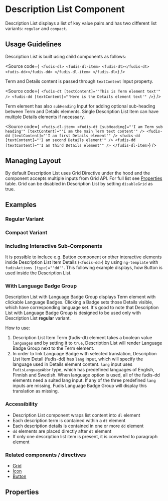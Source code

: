 
<Meta title="Components/Description List" />

# Description List Component

Description List displays a list of key value pairs and has two different list variants: `regular` and `compact`.

## Usage Guidelines

Description List is built using child components as follows:

<Source
  code={`
<fudis-dl>
  <fudis-dl-item>
    <fudis-dt></fudis-dt>
    <fudis-dd></fudis-dd>
  </fudis-dl-item>
</fudis-dl>`}
/>

Term and Details content is passed through `textContent` Input property.

<Source
  code={`
<fudis-dt [textContent]="'This is Term element text'" />
<fudis-dd [textContent]="'Here is the Details element text'" />`}
/>

Term element has also `subHeading` Input for adding optional sub-heading between Term and Details elements. Single Description List Item can have multiple Details elements if necessary.

<Source
  code={`
<fudis-dl-item>
  <fudis-dt [subHeading]="'I am Term sub heading'" [textContent]="'I am the main Term text content'" />
  <fudis-dd [textContent]="'I am first Details element'" />
  <fudis-dd [textContent]="'I am second Details element'" />
  <fudis-dd [textContent]="'I am third Details element'" />
</fudis-dl-item>`}
/>

## Managing Layout

By default Description List uses Grid Directive under the hood and the component accepts multiple inputs from Grid API. For full list see [Properties](#properties) table. Grid can be disabled in Description List by setting `disableGrid` as true.

## Examples

### Regular Variant

<Canvas of={DescriptionListStories.DescriptionList}></Canvas>

### Compact Variant

<Canvas of={DescriptionListStories.DescriptionListCompact}></Canvas>

### Including Interactive Sub-Components

It is possible to incluce e.g. Button component or other interactive elements inside Description List Item Details (`<fudis-dd>`) by using `ng-template` with `fudisActions [type]="'dd'"`. This following example displays, how Button is used inside the Description List.

<Canvas of={DescriptionListStories.DescriptionListWithSubComponents}></Canvas>

### With Language Badge Group

Description List with Language Badge Group displays Term element with clickable Language Badges. Clicking a Badge sets those Details visible, which have corresponding language set. It's good to note that Description List with Language Badge Group is designed to be used only with Description List **regular** variant.

How to use:

1. Description List Item Term (fudis-dt) element takes a boolean value `languages` and by setting it to `true`, Description List will render Language Badge Group next to the Term element.
2. In order to link Language Badge with selected translation, Description List Item Detail (fudis-dd) has `lang` input, which will specify the language used in Details element content. `lang` input uses `FudisLanguageAbbr` type, which has predefined languages of English, Finnish and Swedish. When language option is used, all of the fudis-dd elements need a suited lang input. If any of the three predefined `lang` inputs are missing, Fudis Language Badge Group will display this translation as missing.

<Canvas of={DescriptionListStories.DescriptionListWithLanguages}></Canvas>

### Accessibility

- Description List component wraps list content into `dl` element
- Each description term is contained within a `dt` element
- Each description details is contained in one or more `dd` element
- `dd` elements are placed directly after `dt` element
- If only one description list item is present, it is converted to paragraph element

### Related components / directives

- [Grid](/docs/components-grid-grid--example)
- [Icon](/docs/components-icon--icon)
- [Button](/docs/components-button--button)

## Properties

<ArgTypes of={DescriptionListComponent} />
